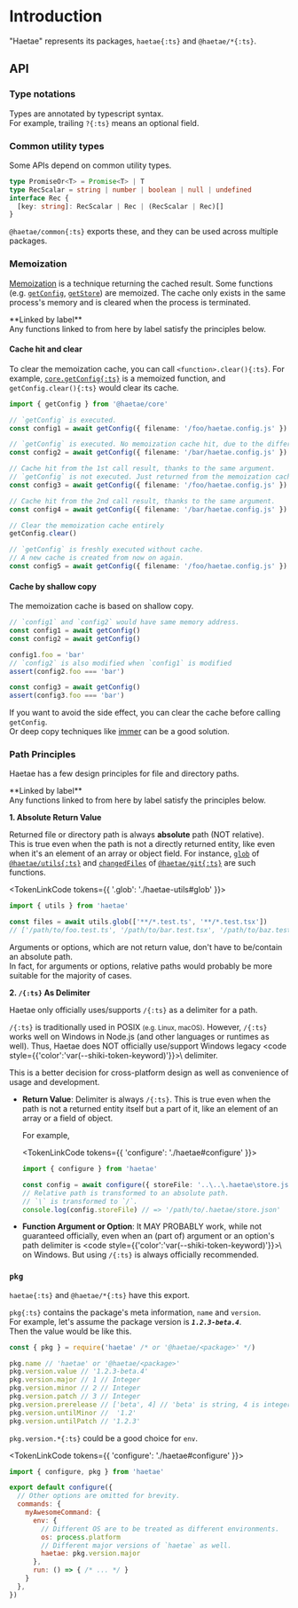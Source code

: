 

# Introduction

"Haetae" represents its packages, `haetae{:ts}` and `@haetae/*{:ts}`.

## API

### Type notations

Types are annotated by typescript syntax.<br/>
For example, trailing `?{:ts}` means an optional field.

### Common utility types

Some APIs depend on common utility types.

```ts
type PromiseOr<T> = Promise<T> | T
type RecScalar = string | number | boolean | null | undefined
interface Rec {
  [key: string]: RecScalar | Rec | (RecScalar | Rec)[]
}
```

`@haetae/common{:ts}` exports these, and they can be used across multiple packages.

### Memoization

[Memoization](https://en.wikipedia.org/wiki/Memoization) is a technique returning the cached result.
Some functions (e.g. [`getConfig`](./haetae-core#getconfig), [`getStore`](./haetae-core#getstore)) are memoized.
The cache only exists in the same process's memory and is cleared when the process is terminated.

<Callout>
**Linked by label**<br/>
Any functions linked to from here by <Memoized/> label satisfy the principles below.
</Callout>


#### Cache hit and clear

To clear the memoization cache, you can call `<function>.clear(){:ts}`.
For example, [`core.getConfig{:ts}`](./haetae-core#getconfig) is a memoized function, and `getConfig.clear(){:ts}` would clear its cache.

```ts
import { getConfig } from '@haetae/core'

// `getConfig` is executed.
const config1 = await getConfig({ filename: '/foo/haetae.config.js' })

// `getConfig` is executed. No memoization cache hit, due to the different argument.
const config2 = await getConfig({ filename: '/bar/haetae.config.js' })

// Cache hit from the 1st call result, thanks to the same argument.
// `getConfig` is not executed. Just returned from the memoization cache.
const config3 = await getConfig({ filename: '/foo/haetae.config.js' })

// Cache hit from the 2nd call result, thanks to the same argument.
const config4 = await getConfig({ filename: '/bar/haetae.config.js' })

// Clear the memoization cache entirely
getConfig.clear()

// `getConfig` is freshly executed without cache.
// A new cache is created from now on again.
const config5 = await getConfig({ filename: '/foo/haetae.config.js' })
```

#### Cache by shallow copy

The memoization cache is based on shallow copy.

```ts
// `config1` and `config2` would have same memory address.
const config1 = await getConfig()
const config2 = await getConfig()

config1.foo = 'bar'
// `config2` is also modified when `config1` is modified
assert(config2.foo === 'bar')

const config3 = await getConfig()
assert(config3.foo === 'bar')
```

If you want to avoid the side effect, you can clear the cache before calling `getConfig`.<br/>
Or deep copy techniques like [immer](https://github.com/immerjs/immer) can be a good solution.

### Path Principles

Haetae has a few design principles for file and directory paths.<br/>

<Callout>
**Linked by label**<br/>
Any functions linked to from here by <PathPrinciples/> label satisfy the principles below.
</Callout>

**1. Absolute Return Value**

Returned file or directory path is always **absolute** path (NOT relative).<br/>
This is true even when the path is not a directly returned entity, like even when it's an element of an array or object field.
For instance, [`glob`](./haetae-utils#glob) of [`@haetae/utils{:ts}`](./haetae-utils) and [`changedFiles`](./haetae-git#changedfiles) of [`@haetae/git{:ts}`](./haetae-git)
are such functions.

<TokenLinkCode tokens={{ '.glob': './haetae-utils#glob' }}>
```ts
import { utils } from 'haetae'

const files = await utils.glob(['**/*.test.ts', '**/*.test.tsx'])
// ['/path/to/foo.test.ts', '/path/to/bar.test.tsx', '/path/to/baz.test.tsx']
```
</TokenLinkCode>

Arguments or options, which are not return value, don't have to be/contain an absolute path.<br/>
In fact, for arguments or options, relative paths would probably be more suitable for the majority of cases.

**2. `/{:ts}` As Delimiter**

Haetae only officially uses/supports `/{:ts}` as a delimiter for a path.

`/{:ts}` is traditionally used in POSIX <small>(e.g. Linux, macOS)</small>.
However, `/{:ts}` works well on Windows in Node.js (and other languages or runtimes as well).
Thus, Haetae does NOT officially use/support Windows legacy <code style={{'color':'var(--shiki-token-keyword)'}}>\\</code> delimiter.

This is a better decision for cross-platform design as well as convenience of usage and development.

- **Return Value**: Delimiter is always `/{:ts}`.
This is true even when the path is not a returned entity itself but a part of it, like an element of an array or a field of object.

    For example,

    <TokenLinkCode tokens={{ 'configure': './haetae#configure' }}>
    ```ts
    import { configure } from 'haetae'

    const config = await configure({ storeFile: '..\..\.haetae\store.json', /* ... */ })
    // Relative path is transformed to an absolute path.
    // `\` is transformed to `/`.
    console.log(config.storeFile) // => '/path/to/.haetae/store.json'
    ```
    </TokenLinkCode>

- **Function Argument or Option**: It MAY PROBABLY work, while not guaranteed officially, even when an (part of) argument or an option's path delimiter is <code style={{'color':'var(--shiki-token-keyword)'}}>\\</code> on Windows.
But using `/{:ts}` is always officially recommended.

### `pkg`

`haetae{:ts}` and `@haetae/*{:ts}` have this export.

`pkg{:ts}` contains the package's meta information, `name` and `version`.<br/>
For example, let's assume the package version is ***`1.2.3-beta.4`***.<br/>
Then the value would be like this.

```ts
const { pkg } = require('haetae' /* or '@haetae/<package>' */)

pkg.name // 'haetae' or '@haetae/<package>'
pkg.version.value // '1.2.3-beta.4'
pkg.version.major // 1 // Integer
pkg.version.minor // 2 // Integer
pkg.version.patch // 3 // Integer
pkg.version.prerelease // ['beta', 4] // 'beta' is string, 4 is integer
pkg.version.untilMinor //  '1.2'
pkg.version.untilPatch // '1.2.3'
```

`pkg.version.*{:ts}` could be a good choice for `env`.

<TokenLinkCode tokens={{ 'configure': './haetae#configure' }}>
```js filename="haetae.config.js"
import { configure, pkg } from 'haetae'

export default configure({
  // Other options are omitted for brevity.
  commands: {
    myAwesomeCommand: {
      env: {
        // Different OS are to be treated as different environments.
        os: process.platform
        // Different major versions of `haetae` as well.
        haetae: pkg.version.major
      },
      run: () => { /* ... */ }
    }
  },
})
```
</TokenLinkCode>
